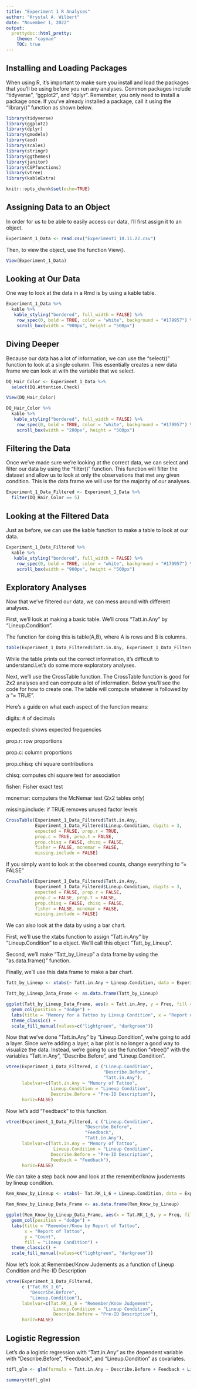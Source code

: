 ```yaml
---
title: "Experiment 1 R Analyses"
author: "Krystal A. Wilbert"
date: "November 1, 2022"
output: 
  prettydoc::html_pretty:
    theme: "cayman"
    TOC: true
---
```


## Installing and Loading Packages

When using R, it's important to make sure you install and load the packages that you'll be using before you run any analyses. Common packages include "tidyverse", "ggplot2", and "dplyr". Remember, you only need to install a package once. If you've already installed a package, call it using the "library()" function as shown below.

```r
library(tidyverse)
library(ggplot2)
library(dplyr)
library(gmodels)
library(aod)
library(scales)
library(stringr)
library(ggthemes)
library(janitor)
library(CGPfunctions)
library(vtree)
library(kableExtra)
```

```r
knitr::opts_chunk$set(echo=TRUE)
```

## Assigning Data to an Object

In order for us to be able to easily access our data, I'll first assign it to an object.

```r
Experiment_1_Data <- read.csv("Experiment1_10.11.22.csv")
```

Then, to view the object, use the function View().

```r
View(Experiment_1_Data)
```

## Looking at Our Data

One way to look at the data in a Rmd is by using a kable table.


```r
Experiment_1_Data %>%
  kable %>%
   kable_styling("bordered", full_width = FALSE) %>%
    row_spec(0, bold = TRUE, color = "white", background = "#179957") %>%
    scroll_box(width = "900px", height = "500px")
```


## Diving Deeper

Because our data has a lot of information, we can use the "select()" function to look at a single column. This essentially creates a new data frame we can look at with the variable that we select.

```r
DQ_Hair_Color <- Experiment_1_Data %>%
  select(DQ.Attention.Check)

View(DQ_Hair_Color)

DQ_Hair_Color %>%
  kable %>%
   kable_styling("bordered", full_width = FALSE) %>%
    row_spec(0, bold = TRUE, color = "white", background = "#179957") %>%
    scroll_box(width = "200px", height = "500px")
```


## Filtering the Data

Once we've made sure we're looking at the correct data, we can select and filter our data by using the "filter()" function. This function will filter the dataset and allow us to look at only the observations that met any given condition. This is the data frame we will use for the majority of our analyses.

```r
Experiment_1_Data_Filtered <- Experiment_1_Data %>%
  filter(DQ_Hair_Color == 5)
```

## Looking at the Filtered Data

Just as before, we can use the kable function to make a table to look at our data.

```r
Experiment_1_Data_Filtered %>%
  kable %>%
   kable_styling("bordered", full_width = FALSE) %>%
    row_spec(0, bold = TRUE, color = "white", background = "#179957") %>%
    scroll_box(width = "900px", height = "500px")
```


## Exploratory Analyses

Now that we've filtered our data, we can mess around with different analyses.

First, we'll look at making a basic table. We'll cross "Tatt.in.Any" by "Lineup.Condition".

The function for doing this is table(A,B), where A is rows and B is columns.

```r
table(Experiment_1_Data_Filtered$Tatt.in.Any, Experiment_1_Data_Filtered$Lineup.Condition)
```

While the table prints out the correct information, it's difficult to understand.Let's do some more exploratory analyses.

Next, we'll use the CrossTable function. The CrossTable function is good for 2x2 analyses and can compute a lot of information. Below you'll see the code for how to create one. The table will compute whatever is followed by a "= TRUE".

Here's a guide on what each aspect of the function means:

digits: # of decimals

expected: shows expected frequencies

prop.r: row proportions

prop.c: column proportions

prop.chisq: chi square contributions

chisq: computes chi square test for association

fisher: Fisher exact test

mcnemar: computers the McNemar test (2x2 tables only)

missing.include: if TRUE removes unused factor levels

```r
CrossTable(Experiment_1_Data_Filtered$Tatt.in.Any, 
           Experiment_1_Data_Filtered$Lineup.Condition, digits = 3,
           expected = FALSE, prop.r = TRUE, 
           prop.c = TRUE, prop.t = FALSE, 
           prop.chisq = FALSE, chisq = FALSE,
           fisher = FALSE, mcnemar = FALSE, 
           missing.include = FALSE)
```

If you simply want to look at the observed counts, change everything to "= FALSE"

```r
CrossTable(Experiment_1_Data_Filtered$Tatt.in.Any, 
           Experiment_1_Data_Filtered$Lineup.Condition, digits = 3,
           expected = FALSE, prop.r = FALSE, 
           prop.c = FALSE, prop.t = FALSE, 
           prop.chisq = FALSE, chisq = FALSE,
           fisher = FALSE, mcnemar = FALSE, 
           missing.include = FALSE)
```


We can also look at the data by using a bar chart.
 
First, we'll use the xtabs function to assign "Tatt.in.Any" by "Lineup.Condition" to a object. We'll call this object "Tatt_by_Lineup".

Second, we'll make "Tatt_by_Lineup" a data frame by using the "as.data.frame()" function.

Finally, we'll use this data frame to make a bar chart.

```r
Tatt_by_Lineup <- xtabs(~ Tatt.in.Any + Lineup.Condition, data = Experiment_1_Data_Filtered)

Tatt_by_Lineup_Data_Frame <- as.data.frame(Tatt_by_Lineup)

ggplot(Tatt_by_Lineup_Data_Frame, aes(x = Tatt.in.Any, y = Freq, fill = Lineup.Condition)) +
  geom_col(position = "dodge") +
  labs(title = "Memory for a Tattoo by Lineup Condition", x = "Report of Tattoo", y = "Count", fill = "Lineup Condition") +
  theme_classic() +
  scale_fill_manual(values=c("lightgreen", "darkgreen"))
```

Now that we've done "Tatt.in.Any" by "Lineup.Condition", we're going to add a layer. Since we're adding a layer, a bar plot is no longer a good way to visualize the data. Instead, we're going to use the function "vtree()" with the variables "Tatt.in.Any", "Describe.Before", and "Lineup.Condition".

```r
vtree(Experiment_1_Data_Filtered, c ("Lineup.Condition", 
                                     "Describe.Before", 
                                     "Tatt.in.Any"), 
      labelvar=c(Tatt.in.Any = "Memory of Tattoo", 
                 Lineup.Condition = "Lineup Condition", 
                 Describe.Before = "Pre-ID Description"), 
      horiz=FALSE)
```

Now let's add "Feedback" to this function.

```r
vtree(Experiment_1_Data_Filtered, c ("Lineup.Condition",
                              "Describe.Before",
                              "Feedback",
                              "Tatt.in.Any"), 
      labelvar=c(Tatt.in.Any = "Memory of Tattoo", 
                  Lineup.Condition = "Lineup Condition", 
                 Describe.Before = "Pre-ID Description", 
                 Feedback = "Feedback"), 
      horiz=FALSE)
```

We can take a step back now and look at the remember/know jusdements by lineup condition.

```r
Rem_Know_by_Lineup <- xtabs(~ Tat.RK_1_6 + Lineup.Condition, data = Experiment_1_Data_Filtered)

Rem_Know_by_Lineup_Data_Frame <- as.data.frame(Rem_Know_by_Lineup)

ggplot(Rem_Know_by_Lineup_Data_Frame, aes(x = Tat.RK_1_6, y = Freq, fill = Lineup.Condition), na.rm=TRUE) +
  geom_col(position = "dodge") +
  labs(title = "Remember/Know by Report of Tattoo", 
       x = "Report of Tattoo", 
       y = "Count", 
       fill = "Lineup Condition") +
  theme_classic() +
  scale_fill_manual(values=c("lightgreen", "darkgreen"))
```

Now let's look at Remember/Know Judements as a function of Lineup Condition and Pre-ID Description
```r
vtree(Experiment_1_Data_Filtered, 
      c ("Tat.RK_1_6", 
         "Describe.Before", 
         "Lineup.Condition"), 
      labelvar=c(Tat.RK_1_6 = "Remember/Know Judgement", 
                  Lineup.Condition = "Lineup Condition", 
                  Describe.Before = "Pre-ID Description"), 
      horiz=FALSE)
```


## Logistic Regression

Let's do a logistic regression with "Tatt.in.Any" as the dependent variable with "Describe.Before", "Feedback", and "Lineup.Condition" as covariates.

```r
tdfl_glm <- glm(formula = Tatt.in.Any ~ Describe.Before + Feedback + Lineup.Condition, family = binomial(link="logit"), data = Experiment_1_Data_Filtered)

summary(tdfl_glm)
```


